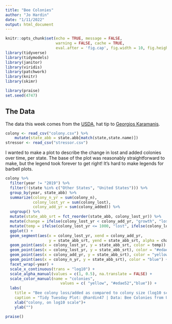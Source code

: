 ```yaml
---
title: "Bee Colonies"
author: "Jo Hardin"
date: "1/11/2022"
output: html_document
---
```




```r
knitr::opts_chunk$set(echo = TRUE, message = FALSE, 
                      warning = FALSE, cache = TRUE,
                      eval.after = 'fig.cap', fig.width = 10, fig.height = 15)
library(tidyverse)
library(tidymodels)
library(janitor)
library(viridis)
library(patchwork)
library(knitr)
library(skimr)

library(praise)
set.seed(4747)
```

## The Data

The data this week comes from the [USDA](https://usda.library.cornell.edu/concern/publications/rn301137d?locale=en), hat tip to [Georgios Karamanis](https://github.com/rfordatascience/tidytuesday/issues/404).

```r
colony <- read_csv("colony.csv") %>%
    mutate(state_abb = state.abb[match(state,state.name)]) 
stressor <- read_csv("stressor.csv")
```


I wanted to make a plot to describe the change in lost and added colonies over time, per state.  The base of the plot was reasonably straightforward to make, but the legend took forever to get right!  It's hard to make legends for barbell plots.


```r

colony %>%
  filter(year != "2019") %>%
  filter(!(state %in% c("Other States", "United States"))) %>%
  group_by(year, state_abb) %>%
  summarize(colony_n_yr = sum(colony_n),
            colony_lost_yr = sum(colony_lost),
            colony_add_yr = sum(colony_added)) %>%
  ungroup() %>%
  mutate(state_abb_srt = fct_reorder(state_abb, colony_lost_yr)) %>%
  mutate(change = ifelse(colony_lost_yr < colony_add_yr, "growth", "loss")) %>%
  mutate(temp = ifelse(colony_lost_yr <= 1000, "lost", ifelse(colony_lost_yr <= 2000, "added", "total"))) %>%
  ggplot() +
  geom_segment(aes(x = colony_lost_yr, xend = colony_add_yr,
                   y = state_abb_srt, yend = state_abb_srt, alpha = change)) +
  geom_point(aes(x = colony_lost_yr, y = state_abb_srt, color = temp)) +
  geom_point(aes(x = colony_lost_yr, y = state_abb_srt), color = "#edae52") +
  geom_point(aes(x = colony_add_yr, y = state_abb_srt), color = "yellow") +
  geom_point(aes(x = colony_n_yr, y = state_abb_srt), color = "blue") +
  facet_wrap(~year) + 
  scale_x_continuous(trans = "log10") + 
  scale_alpha_manual(values = c(1, 0.5), na.translate = FALSE) +
  scale_color_manual(name = "colonies",
                        values = c( "yellow", "#edae52","blue")) +
  labs(
    title = "Bee colony loss/added as compared to colony size (log10 scale), \nover state and year",
    caption = "Tidy Tuesday Plot: @hardin47 | Data: Bee Colonies from USDA, contributor Georgios Karamanis") +
    xlab("colony, on log10 scale")+
    ylab("")
```





```r
praise()
```






